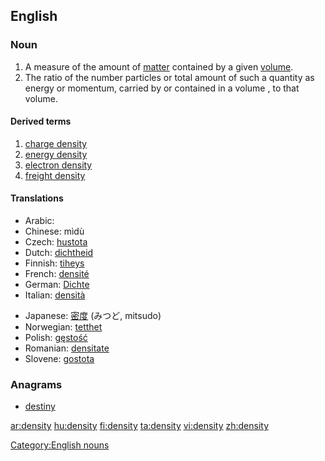 ==English==

===Noun===

{{en-noun|pl=densities}}

# A measure of the amount of [[matter]] contained by a given [[volume]].
#The ratio of the number particles or total amount of such a quantity as energy or momentum, carried by or contained in a volume , to that volume.
====Derived terms====
{{top}}
#[[charge density]]
#[[energy density]]
#[[electron density]]
#[[freight density]]
{{bottom}}
====Translations====
{{top}}
*Arabic: {{ARchar|[[كثافة]]}}
*Chinese: mìdù
*Czech: [[hustota]] {{f}}
*Dutch: [[dichtheid]]
*Finnish: [[tiheys]]
*French: [[densité]] {{f}}
*German: [[Dichte]]
*Italian: [[densità]] {{f}}
{{mid}}
*Japanese: [[密度]] (みつど, mitsudo)
*Norwegian: [[tetthet]] {{f}}
*Polish: [[gęstość]] {{f}}
*Romanian: [[densitate]] {{f}}
*Slovene: [[gostota]] {{f}}
{{bottom}}

===Anagrams===
*[[destiny]]

[[Category:English nouns]]

[[ar:density]]
[[hu:density]]
[[fi:density]]
[[ta:density]]
[[vi:density]]
[[zh:density]]